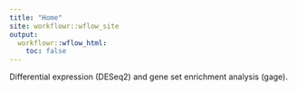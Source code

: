 ```yaml
---
title: "Home"
site: workflowr::wflow_site
output:
  workflowr::wflow_html:
    toc: false
---
```


Differential expression (DESeq2) and gene set enrichment analysis (gage).
